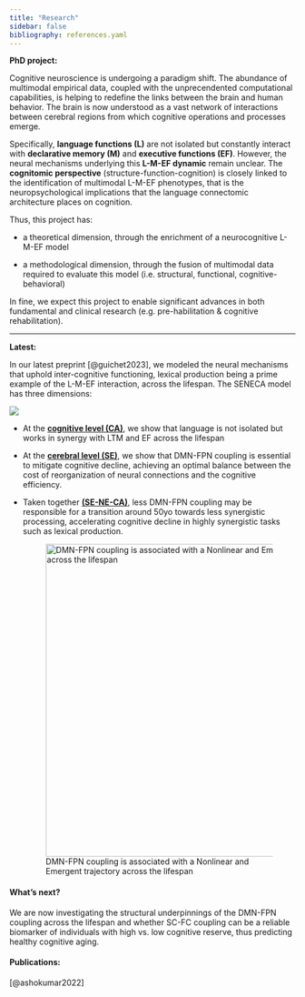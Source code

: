 ```yaml
---
title: "Research"
sidebar: false
bibliography: references.yaml
---
```


**PhD project:**

Cognitive neuroscience is undergoing a paradigm shift. The abundance of multimodal empirical data, coupled with the unprecendented computational capabilities, is helping to redefine the links between the brain and human behavior. The brain is now understood as a vast network of interactions between cerebral regions from which cognitive operations and processes emerge.

Specifically, **language functions (L)** are not isolated but constantly interact with **declarative memory (M)** and **executive functions (EF)**. However, the neural mechanisms underlying this **L-M-EF dynamic** remain unclear. The **cognitomic perspective** (structure-function-cognition) is closely linked to the identification of multimodal L-M-EF phenotypes, that is the neuropsychological implications that the language connectomic architecture places on cognition.

Thus, this project has:

-   a theoretical dimension, through the enrichment of a neurocognitive L-M-EF model

-   a methodological dimension, through the fusion of multimodal data required to evaluate this model (i.e. structural, functional, cognitive-behavioral)

In fine, we expect this project to enable significant advances in both fundamental and clinical research (e.g. pre-habilitation & cognitive rehabilitation).

------------------------------------------------------------------------

**Latest:**

<div>

In our latest preprint [@guichet2023], we modeled the neural mechanisms that uphold inter-cognitive functioning, lexical production being a prime example of the L-M-EF interaction, across the lifespan. The SENECA model has three dimensions:

![](/images/seneca_abstract.png){fig-align="left"}

</div>

-   At the [**cognitive level (CA)**]{.underline}, we show that language is not isolated but works in synergy with LTM and EF across the lifespan

-   At the [**cerebral level (SE)**]{.underline}, we show that DMN-FPN coupling is essential to mitigate cognitive decline, achieving an optimal balance between the cost of reorganization of neural connections and the cognitive efficiency.

-   Taken together [**(SE-NE-CA)**]{.underline}, less DMN-FPN coupling may be responsible for a transition around 50yo towards less synergistic processing, accelerating cognitive decline in highly synergistic tasks such as lexical production.

    ![DMN-FPN coupling is associated with a Nonlinear and Emergent trajectory across the lifespan](/images/seneca_NE.png){width="550"}

#### What's next?

We are now investigating the structural underpinnings of the DMN-FPN coupling across the lifespan and whether SC-FC coupling can be a reliable biomarker of individuals with high vs. low cognitive reserve, thus predicting healthy cognitive aging.

#### Publications:

[@ashokumar2022]
